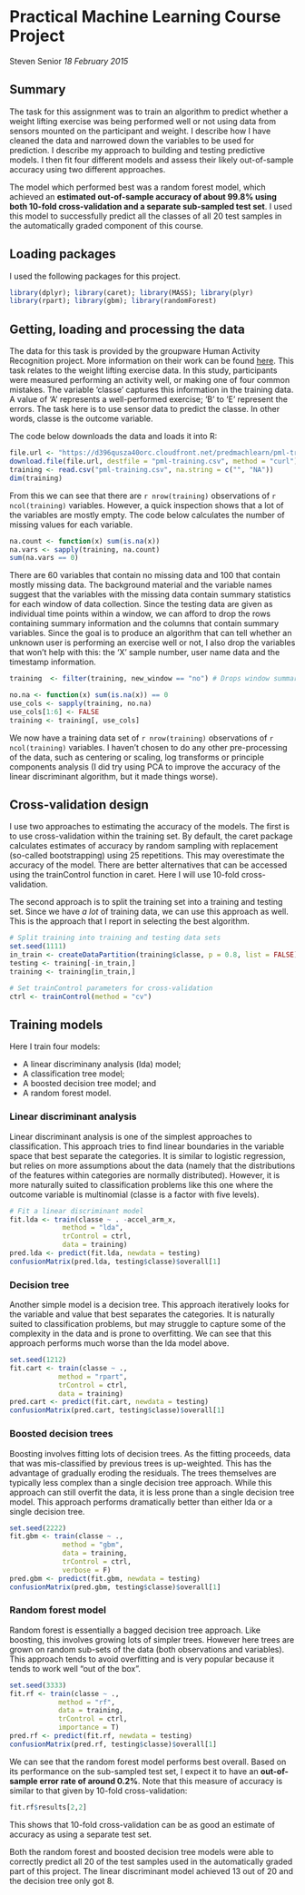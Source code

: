 # Practical Machine Learning Course Project
Steven Senior
*18 February 2015*

## Summary
The task for this assignment was to train an algorithm to predict whether a weight lifting exercise was being performed well or not using data from sensors mounted on the participant and weight. I describe how I have cleaned the data and narrowed down the variables to be used for prediction. I describe my approach to building and testing predictive models. I then fit four different models and assess their likely out-of-sample accuracy using two different approaches.

The model which performed best was a random forest model, which achieved an **estimated out-of-sample accuracy of about 99.8% using both 10-fold cross-validation and a separate sub-sampled test set**. I used this model to successfully predict all the classes of all 20 test samples in the automatically graded component of this course.

## Loading packages
I used the following packages for this project. 
```r
library(dplyr); library(caret); library(MASS); library(plyr)
library(rpart); library(gbm); library(randomForest)
```

## Getting, loading and processing the data
The data for this task is provided by the groupware Human Activity Recognition project. More information on their work can be found [here](http://groupware.les.inf.puc-rio.br/har). This task relates to the weight lifting exercise data. In this study, participants were measured performing an activity well, or making one of four common mistakes. The variable 'classe' captures this information in the training data. A value of 'A' represents a well-performed exercise; 'B' to 'E' represent the errors. The task here is to use sensor data to predict the classe. In other words, classe is the outcome variable.

The code below downloads the data and loads it into R:

```r
file.url <- "https://d396qusza40orc.cloudfront.net/predmachlearn/pml-training.csv"
download.file(file.url, destfile = "pml-training.csv", method = "curl")
training <- read.csv("pml-training.csv", na.string = c("", "NA"))
dim(training)
```

From this we can see that there are `r nrow(training)` observations of `r ncol(training)` variables. However, a quick inspection shows that a lot of the variables are mostly empty. The code below calculates the number of missing values for each variable. 

```r
na.count <- function(x) sum(is.na(x))
na.vars <- sapply(training, na.count)
sum(na.vars == 0)
```

There are 60 variables that contain no missing data and 100 that contain mostly missing data. The background material and the variable names suggest that the variables with the missing data contain summary statistics for each window of data collection. Since the testing data are given as individual time points within a window, we can afford to drop the rows containing summary information and the columns that contain summary variables. Since the goal is to produce an algorithm that can tell whether an unknown user is performing an exercise well or not, I also drop the variables that won't help with this: the 'X' sample number, user name data and the timestamp information. 

```r
training  <- filter(training, new_window == "no") # Drops window summary rows

no.na <- function(x) sum(is.na(x)) == 0
use_cols <- sapply(training, no.na)
use_cols[1:6] <- FALSE
training <- training[, use_cols]
```

We now have a training data set of `r nrow(training)` observations of `r ncol(training)` variables. I haven't chosen to do any other pre-processing of the data, such as centering or scaling, log transforms or principle components analysis (I did try using PCA to improve the accuracy of the linear discriminant algorithm, but it made things worse).

## Cross-validation design
I use two approaches to estimating the accuracy of the models. The first is to use cross-validation within the training set. By default, the caret package calculates estimates of accuracy by random sampling with replacement (so-called bootstrapping) using 25 repetitions. This may overestimate the accuracy of the model. There are better alternatives that can be accessed using the trainControl function in caret. Here I will use 10-fold cross-validation.

The second approach is to split the training set into a training and testing set. Since we have *a lot* of training data, we can use this approach as well. This is the approach that I report in selecting the best algorithm.

```r
# Split training into training and testing data sets
set.seed(1111)
in_train <- createDataPartition(training$classe, p = 0.8, list = FALSE)
testing <- training[-in_train,]
training <- training[in_train,]

# Set trainControl parameters for cross-validation
ctrl <- trainControl(method = "cv")
```

## Training models
Here I train four models:

* A linear discriminany analysis (lda) model;
* A classification tree model;
* A boosted decision tree model; and
* A random forest model.

### Linear discriminant analysis
Linear discriminant analysis is one of the simplest approaches to classification. This approach tries to find linear boundaries in the variable space that best separate the categories. It is similar to logistic regression, but relies on more assumptions about the data (namely that the distributions of the features within categories are normally distributed). However, it is more naturally suited to classification problems like this one where the outcome variable is multinomial (classe is a factor with five levels).

```r
# Fit a linear discriminant model
fit.lda <- train(classe ~ . -accel_arm_x,
		     method = "lda",
		     trControl = ctrl,
		     data = training)
pred.lda <- predict(fit.lda, newdata = testing)
confusionMatrix(pred.lda, testing$classe)$overall[1]
```

### Decision tree
Another simple model is a decision tree. This approach iteratively looks for the variable and value that best separates the categories. It is naturally suited to classification problems, but may struggle to capture some of the complexity in the data and is prone to overfitting. We can see that this approach performs much worse than the lda model above.

```r
set.seed(1212)
fit.cart <- train(classe ~ .,
			method = "rpart",
			trControl = ctrl,
			data = training)
pred.cart <- predict(fit.cart, newdata = testing)
confusionMatrix(pred.cart, testing$classe)$overall[1]
```

### Boosted decision trees
Boosting involves fitting lots of decision trees. As the fitting proceeds, data that was mis-classified by previous trees is up-weighted. This has the advantage of gradually eroding the residuals. The trees themselves are typically less complex than a single decision tree approach. While this approach can still overfit the data, it is less prone than a single decision tree model. This approach performs dramatically better than either lda or a single decision tree.

```r
set.seed(2222)
fit.gbm <- train(classe ~ .,
		     method = "gbm",
		     data = training,
		     trControl = ctrl,
		     verbose = F)
pred.gbm <- predict(fit.gbm, newdata = testing)
confusionMatrix(pred.gbm, testing$classe)$overall[1]
```

### Random forest model
Random forest is essentially a bagged decision tree approach. Like boosting, this involves growing lots of simpler trees. However here trees are grown on random sub-sets of the data (both observations and variables). This approach tends to avoid overfitting and is very popular because it tends to work well "out of the box".

```r
set.seed(3333)
fit.rf <- train(classe ~ ., 
		    method = "rf",
		    data = training, 
		    trControl = ctrl,
		    importance = T)
pred.rf <- predict(fit.rf, newdata = testing)
confusionMatrix(pred.rf, testing$classe)$overall[1]
```

We can see that the random forest model performs best overall. Based on its performance on the sub-sampled test set, I expect it to have an **out-of-sample error rate of around 0.2%**. Note that this measure of accuracy is similar to that given by 10-fold cross-validation:

```r
fit.rf$results[2,2]
```

This shows that 10-fold cross-validation can be as good an estimate of accuracy as using a separate test set.

Both the random forest and boosted decision tree models were able to correctly predict all 20 of the test samples used in the automatically graded part of this project. The linear discriminant model achieved 13 out of 20 and the decision tree only got 8.
